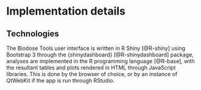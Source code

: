 # Implementation details {#appendix-implementation}

## Technologies

The Biodose Tools user interface is written in R Shiny [@R-shiny] using Bootstrap 3 through the {shinydashboard} [@R-shinydashboard] package, analyses are implemented in the R programming language [@R-base], with the resultant tables and plots rendered in HTML through JavaScript libraries. This is done by the browser of choice, or by an instance of QtWebKit if the app is run through RStudio.
